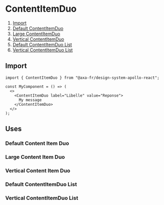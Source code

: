 
<Meta of={ContentItemDuoStories} name="ContentItemDuo" />

# ContentItemDuo

1. [Import](#import)
2. [Default ContentItemDuo](#default-contentitemduo)
3. [Large ContentItemDuo](#large-contentitemduo)
4. [Vertical ContentItemDuo](#vertical-contentitemduo)
5. [Default ContentItemDuo List](#default-contentitemduo-list)
6. [Vertical ContentItemDuo List](#vertical-contentitemduo-list)

## Import

```tsx
import { ContentItemDuo } from "@axa-fr/design-system-apollo-react";

const MyComponent = () => (
  <>
    <ContentItemDuo label="Libelle" value="Reponse">
      My message
    </ContentItemDuo>
  </>
);
```

## Uses

### Default Content Item Duo

<Canvas of={ContentItemDuoStories.ContentItemDuoDefault} />

<Controls of={ContentItemDuoStories.ContentItemDuoDefault} />

### Large Content Item Duo

<Canvas of={ContentItemDuoStories.ContentItemDuoLarge} />

<Controls of={ContentItemDuoStories.ContentItemDuoLarge} />

### Vertical Content Item Duo

<Canvas of={ContentItemDuoStories.ContentItemDuoVertical} />

<Controls of={ContentItemDuoStories.ContentItemDuoVertical} />

### Default ContentItemDuo List

<Canvas of={ContentItemDuoStories.DefaultContentItemDuoList} />

<Controls of={ContentItemDuoStories.DefaultContentItemDuoList} />

### Vertical ContentItemDuo List

<Canvas of={ContentItemDuoStories.VerticalContentItemDuoList} />

<Controls of={ContentItemDuoStories.VerticalContentItemDuoList} />
